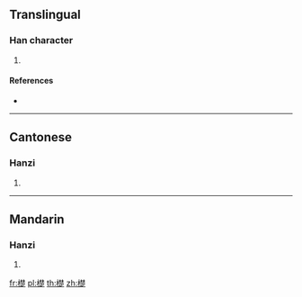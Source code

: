 {{character info/new}}
==Translingual==

===Han character===
{{Han char|rn=75|rad=木|as=13|sn=17|four=44981|canj=DDDO|ids=⿰木楚}}

# {{defn|Han|sort=木13}}

====References====
* {{Han ref|kx=0557.090|dkj=15674|hdz=21299.130|uh=6A9A|ud=27290|bh=ED47|bd=60743}}

----

==Cantonese==

===Hanzi===
{{yue-hanzi|jyut=[[co2]]|y=cho2}}

# {{defn|lang=yue|sort=木13}}

----

==Mandarin==

===Hanzi===
{{cmn-hanzi|pin=[[chǔ]] ([[chu3]])|wg=ch'u<sup>3</sup>}}

# {{defn|lang=cmn|sort=木13}}

[[fr:檚]]
[[pl:檚]]
[[th:檚]]
[[zh:檚]]